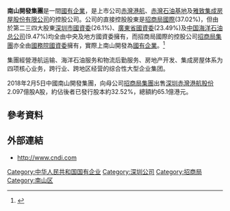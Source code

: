 '''南山開發集團'''是一間[[國有企業|國有企業]]，是上市公司[[赤灣港航|赤灣港航]]、[[赤灣石油基地|赤灣石油基地]]及[[雅致集成房屋股份有限公司|雅致集成房屋股份有限公司]]的控股公司。公司的直接控股股東是[[招商局國際|招商局國際]](37.02%)，但由於第二三四大股東[[深圳市國資委|深圳市國資委]](26.1%)、[[廣東省國資委|廣東省國資委]](23.49%)及[[中国海洋石油总公司|中国海洋石油总公司]](9.47%)均全由中央及地方國資委擁有，而招商局國際的控股公司[[招商局集團|招商局集團]]亦全由[[國務院國資委|國務院國資委]]擁有，實際上南山開發為[[國有企業|國有企業]]。<ref>{{cite web|url=http://www.cninfo.com.cn/finalpage/2009-04-11/51167745.PDF|title=深圳赤湾港航股份有限公司2008 年年度报告摘要|date=2009-04-11|accessdate=2010-03-23|publisher=巨潮资讯网|archive-url=https://web.archive.org/web/20160304053754/http://www.cninfo.com.cn/finalpage/2009-04-11/51167745.PDF|archive-date=2016-03-04|dead-url=yes}}</ref>

集團經營港航运输、海洋石油服务和物流后勤服务、房地产开发、集成房屋体系为四项核心业务，跨行业、跨地区经营的综合性大型企业集团。

2018年2月5日中國南山開發集團，向母公司[[招商局集團|招商局集團]]出售[[深圳赤灣港航|深圳赤灣港航股份]]2.097億股A股，約佔後者已發行股本約32.52%，總額約65.1億港元。

==參考資料==
{{reflist}}
==外部連結==
*http://www.cndi.com {{Wayback|url=http://www.cndi.com/ |date=20201128112222 }}

[[Category:中华人民共和国国有企业|Category:中华人民共和国国有企业]]
[[Category:深圳公司|Category:深圳公司]]
[[Category:招商局|Category:招商局]]
[[Category:南山区|Category:南山区]]